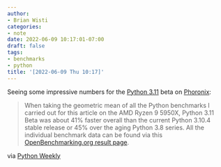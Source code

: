 ```yaml
---
author:
- Brian Wisti
categories:
- note
date: 2022-06-09 10:17:01-07:00
draft: false
tags:
- benchmarks
- python
title: '[2022-06-09 Thu 10:17]'
---
```


Seeing some impressive numbers for the [Python 3.11][py-311] beta on
[Phoronix][phoronix]:

[py-311]: https://docs.python.org/3.11/whatsnew/3.11.html
[phoronix]: https://www.phoronix.com/scan.php?page=article&item=python-311-benchmarks&num=1

> When taking the geometric mean of all the Python benchmarks I carried out for
> this article on the AMD Ryzen 9 5950X, Python 3.11 Beta was about 41% faster
> overall than the current Python 3.10.4 stable release or 45% over the aging
> Python 3.8 series. All the individual benchmark data can be found via this
> [OpenBenchmarking.org result page][ob].

[ob]: https://openbenchmarking.org/result/2205310-PTS-PYTHON3127

via [Python Weekly][pw]

[pw]: https://www.pythonweekly.com
